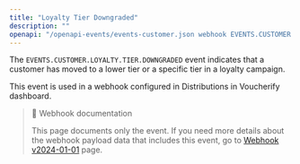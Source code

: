 ```yaml
---
title: "Loyalty Tier Downgraded"
description: ""
openapi: "/openapi-events/events-customer.json webhook EVENTS.CUSTOMER.LOYALTY.TIER.DOWNGRADED"
---
```


The `EVENTS.CUSTOMER.LOYALTY.TIER.DOWNGRADED` event indicates that a customer has moved to a lower tier or a specific tier in a loyalty campaign.

This event is used in a webhook configured in Distributions in Voucherify dashboard.

> 📘 Webhook documentation
>
> This page documents only the event. If you need more details about the webhook payload data that includes this event, go to [Webhook v2024-01-01](ref:introduction-to-webhooks "Introduction to webhooks v2024-01-01") page.